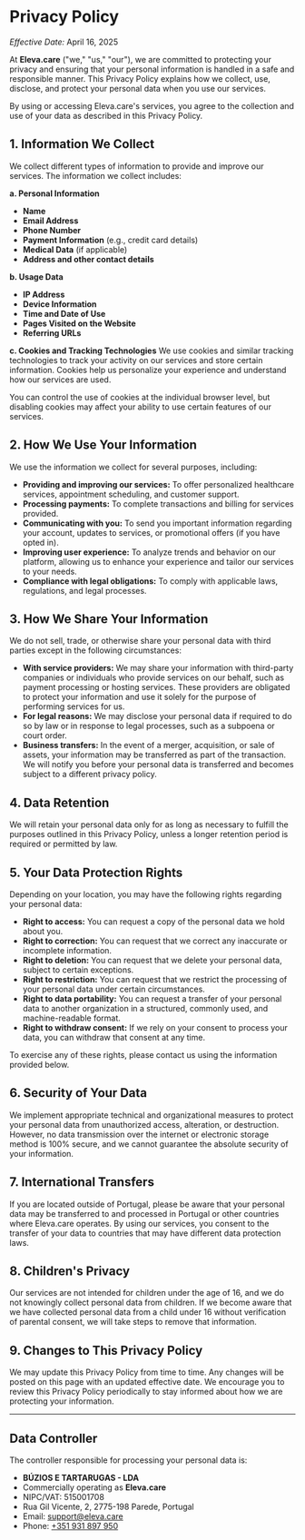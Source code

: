 # Privacy Policy

_Effective Date:_ April 16, 2025

At **Eleva.care** ("we," "us," "our"), we are committed to protecting your privacy and ensuring that your personal information is handled in a safe and responsible manner. This Privacy Policy explains how we collect, use, disclose, and protect your personal data when you use our services.

By using or accessing Eleva.care's services, you agree to the collection and use of your data as described in this Privacy Policy.

## 1. Information We Collect

We collect different types of information to provide and improve our services. The information we collect includes:

**a. Personal Information**

- **Name**
- **Email Address**
- **Phone Number**
- **Payment Information** (e.g., credit card details)
- **Medical Data** (if applicable)
- **Address and other contact details**

**b. Usage Data**

- **IP Address**
- **Device Information**
- **Time and Date of Use**
- **Pages Visited on the Website**
- **Referring URLs**

**c. Cookies and Tracking Technologies**
We use cookies and similar tracking technologies to track your activity on our services and store certain information. Cookies help us personalize your experience and understand how our services are used.

You can control the use of cookies at the individual browser level, but disabling cookies may affect your ability to use certain features of our services.

## 2. How We Use Your Information

We use the information we collect for several purposes, including:

- **Providing and improving our services:** To offer personalized healthcare services, appointment scheduling, and customer support.
- **Processing payments:** To complete transactions and billing for services provided.
- **Communicating with you:** To send you important information regarding your account, updates to services, or promotional offers (if you have opted in).
- **Improving user experience:** To analyze trends and behavior on our platform, allowing us to enhance your experience and tailor our services to your needs.
- **Compliance with legal obligations:** To comply with applicable laws, regulations, and legal processes.

## 3. How We Share Your Information

We do not sell, trade, or otherwise share your personal data with third parties except in the following circumstances:

- **With service providers:** We may share your information with third-party companies or individuals who provide services on our behalf, such as payment processing or hosting services. These providers are obligated to protect your information and use it solely for the purpose of performing services for us.
- **For legal reasons:** We may disclose your personal data if required to do so by law or in response to legal processes, such as a subpoena or court order.
- **Business transfers:** In the event of a merger, acquisition, or sale of assets, your information may be transferred as part of the transaction. We will notify you before your personal data is transferred and becomes subject to a different privacy policy.

## 4. Data Retention

We will retain your personal data only for as long as necessary to fulfill the purposes outlined in this Privacy Policy, unless a longer retention period is required or permitted by law.

## 5. Your Data Protection Rights

Depending on your location, you may have the following rights regarding your personal data:

- **Right to access:** You can request a copy of the personal data we hold about you.
- **Right to correction:** You can request that we correct any inaccurate or incomplete information.
- **Right to deletion:** You can request that we delete your personal data, subject to certain exceptions.
- **Right to restriction:** You can request that we restrict the processing of your personal data under certain circumstances.
- **Right to data portability:** You can request a transfer of your personal data to another organization in a structured, commonly used, and machine-readable format.
- **Right to withdraw consent:** If we rely on your consent to process your data, you can withdraw that consent at any time.

To exercise any of these rights, please contact us using the information provided below.

## 6. Security of Your Data

We implement appropriate technical and organizational measures to protect your personal data from unauthorized access, alteration, or destruction. However, no data transmission over the internet or electronic storage method is 100% secure, and we cannot guarantee the absolute security of your information.

## 7. International Transfers

If you are located outside of Portugal, please be aware that your personal data may be transferred to and processed in Portugal or other countries where Eleva.care operates. By using our services, you consent to the transfer of your data to countries that may have different data protection laws.

## 8. Children's Privacy

Our services are not intended for children under the age of 16, and we do not knowingly collect personal data from children. If we become aware that we have collected personal data from a child under 16 without verification of parental consent, we will take steps to remove that information.

## 9. Changes to This Privacy Policy

We may update this Privacy Policy from time to time. Any changes will be posted on this page with an updated effective date. We encourage you to review this Privacy Policy periodically to stay informed about how we are protecting your information.

---

## Data Controller

The controller responsible for processing your personal data is:

- **BÚZIOS E TARTARUGAS - LDA**
- Commercially operating as **Eleva.care**
- NIPC/VAT: 515001708
- Rua Gil Vicente, 2, 2775-198 Parede, Portugal
- Email: [support@eleva.care](mailto:support@eleva.care)
- Phone: [+351 931 897 950](tel:+351931897950)
